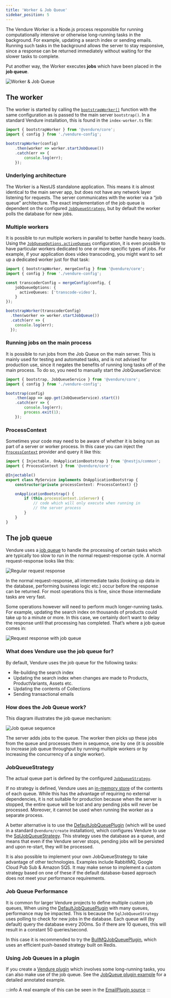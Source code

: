 ```yaml
---
title: 'Worker & Job Queue'
sidebar_position: 5
---
```


The Vendure Worker is a Node.js process responsible for running computationally intensive
or otherwise long-running tasks in the background. For example, updating a
search index or sending emails. Running such tasks in the background allows
the server to stay responsive, since a response can be returned immediately
without waiting for the slower tasks to complete.

Put another way, the Worker executes **jobs** which have been placed in the **job queue**.

![Worker & Job Queue](./worker-job-queue.webp)

## The worker

The worker is started by calling the [`bootstrapWorker()`](/reference/typescript-api/worker/bootstrap-worker/) function with the same
configuration as is passed to the main server `bootstrap()`. In a standard Vendure installation, this is found
in the `index-worker.ts` file:

```ts title="src/index-worker.ts"
import { bootstrapWorker } from '@vendure/core';
import { config } from './vendure-config';

bootstrapWorker(config)
    .then(worker => worker.startJobQueue())
    .catch(err => {
        console.log(err);
    });
```

### Underlying architecture

The Worker is a NestJS standalone application. This means it is almost identical to the main server app,
but does not have any network layer listening for requests. The server communicates with the worker
via a “job queue” architecture. The exact implementation of the job queue is dependent on the
configured [`JobQueueStrategy`](/reference/typescript-api/job-queue/job-queue-strategy/), but by default
the worker polls the database for new jobs.

### Multiple workers

It is possible to run multiple workers in parallel to better handle heavy loads. Using the
[`JobQueueOptions.activeQueues`](/reference/typescript-api/job-queue/job-queue-options#activequeues) configuration, it is even possible to have particular workers dedicated
to one or more specific types of jobs. For example, if your application does video transcoding,
you might want to set up a dedicated worker just for that task:

```ts title="src/transcoder-worker.ts"
import { bootstrapWorker, mergeConfig } from '@vendure/core';
import { config } from './vendure-config';

const transcoderConfig = mergeConfig(config, {
    jobQueueOptions: {
      activeQueues: ['transcode-video'],
    }
});

bootstrapWorker(transcoderConfig)
  .then(worker => worker.startJobQueue())
  .catch(err => {
    console.log(err);
  });
```

### Running jobs on the main process

It is possible to run jobs from the Job Queue on the main server. This is mainly used for testing
and automated tasks, and is not advised for production use, since it negates the benefits of
running long tasks off of the main process. To do so, you need to manually start the JobQueueService:

```ts title="src/index.ts"
import { bootstrap, JobQueueService } from '@vendure/core';
import { config } from './vendure-config';

bootstrap(config)
    .then(app => app.get(JobQueueService).start())
    .catch(err => {
        console.log(err);
        process.exit(1);
    });
```

### ProcessContext

Sometimes your code may need to be aware of whether it is being run as part of a server or worker process.
In this case you can inject the [`ProcessContext`](/reference/typescript-api/common/process-context/) provider and query it like this:

```ts title="src/plugins/my-plugin/services/my.service.ts"
import { Injectable, OnApplicationBootstrap } from '@nestjs/common';
import { ProcessContext } from '@vendure/core';

@Injectable()
export class MyService implements OnApplicationBootstrap {
    constructor(private processContext: ProcessContext) {}

    onApplicationBootstrap() {
        if (this.processContext.isServer) {
            // code which will only execute when running in
            // the server process
        }
    }
}
```

## The job queue

Vendure uses a [job queue](https://en.wikipedia.org/wiki/Job_queue) to handle the processing of certain tasks which are typically too slow to run in the
normal request-response cycle. A normal request-response looks like this:

![Regular request response](./Vendure_docs-job-queue.webp)

In the normal request-response, all intermediate tasks (looking up data in the database, performing business logic etc.)
occur before the response can be returned. For most operations this is fine, since those intermediate tasks are very fast.

Some operations however will need to perform much longer-running tasks. For example, updating the search index on
thousands of products could take up to a minute or more. In this case, we certainly don’t want to delay the response
until that processing has completed. That’s where a job queue comes in:

![Request response with job queue](./Vendure_docs-job-queue-2.webp)

### What does Vendure use the job queue for?

By default, Vendure uses the job queue for the following tasks:

- Re-building the search index
- Updating the search index when changes are made to Products, ProductVariants, Assets etc.
- Updating the contents of Collections
- Sending transactional emails

### How does the Job Queue work?

This diagram illustrates the job queue mechanism:

![Job queue sequence](./Vendure_docs-job-queue-3.webp)

The server adds jobs to the queue. The worker then picks up these jobs from the queue and processes them in sequence,
one by one (it is possible to increase job queue throughput by running multiple workers or by increasing the concurrency
of a single worker).

### JobQueueStrategy

The actual queue part is defined by the configured [`JobQueueStrategy`](/reference/typescript-api/job-queue/job-queue-strategy/).

If no strategy is defined, Vendure uses an [in-memory store](/reference/typescript-api/job-queue/in-memory-job-queue-strategy/)
of the contents of each queue. While this has the advantage
of requiring no external dependencies, it is not suitable for production because when the server is stopped, the entire
queue will be lost and any pending jobs will never be processed. Moreover, it cannot be used when running the worker
as a separate process.

A better alternative is to use the [DefaultJobQueuePlugin](/reference/typescript-api/job-queue/default-job-queue-plugin/)
(which will be used in a standard `@vendure/create` installation), which configures Vendure to use the [SqlJobQueueStrategy](/reference/typescript-api/job-queue/sql-job-queue-strategy).
This strategy uses the database as a queue, and means that even if the Vendure server stops, pending jobs will be persisted and upon re-start, they will be processed.

It is also possible to implement your own JobQueueStrategy to take advantage of other technologies.
Examples include RabbitMQ, Google Cloud Pub Sub & Amazon SQS. It may make sense to implement a custom strategy based on
one of these if the default database-based approach does not meet your performance requirements.

### Job Queue Performance

It is common for larger Vendure projects to define multiple custom job queues, When using the [DefaultJobQueuePlugin](/reference/typescript-api/job-queue/default-job-queue-plugin/)
with many queues, performance may be impacted. This is because the `SqlJobQueueStrategy` uses polling to check for
new jobs in the database. Each queue will (by default) query the database every 200ms. So if there are 10 queues,
this will result in a constant 50 queries/second.

In this case it is recommended to try the [BullMQJobQueuePlugin](/reference/typescript-api/core-plugins/job-queue-plugin/bull-mqjob-queue-plugin/),
which uses an efficient push-based strategy built on Redis.

### Using Job Queues in a plugin

If you create a [Vendure plugin](/guides/developer-guide/plugins/) which involves some long-running tasks, you can also make use of the job queue. See the [JobQueue plugin example](/TODO)
for a detailed annotated example.

:::info
A real example of this can be seen in the [EmailPlugin source](https://github.com/vendure-ecommerce/vendure/blob/master/packages/email-plugin/src/plugin.ts)
:::
